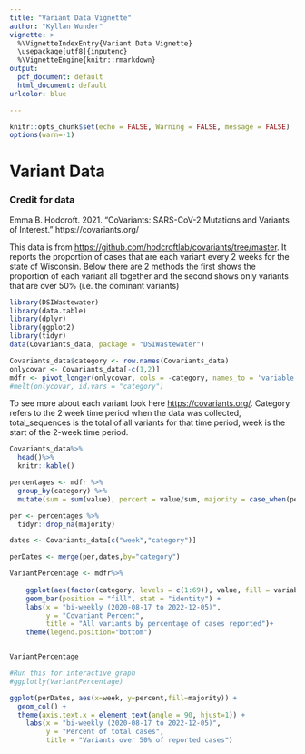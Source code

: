 ```yaml
---
title: "Variant Data Vignette"
author: "Kyllan Wunder"
vignette: >
  %\VignetteIndexEntry{Variant Data Vignette}
  \usepackage[utf8]{inputenc}
  %\VignetteEngine{knitr::rmarkdown}
output:
  pdf_document: default
  html_document: default
urlcolor: blue

---
```


```r
knitr::opts_chunk$set(echo = FALSE, Warning = FALSE, message = FALSE)
options(warn=-1)
```
# Variant Data

### Credit for data
Emma B. Hodcroft. 2021. "CoVariants: SARS-CoV-2 Mutations and Variants of Interest." https://covariants.org/

This data is from [https://github.com/hodcroftlab/covariants/tree/master](https://github.com/hodcroftlab/covariants/tree/master).
It reports the proportion of cases that are each variant every 2 weeks for the state of Wisconsin. 
Below there are 2 methods the first shows the proportion of each variant all together and the second shows only variants that are over 50% (i.e. the dominant variants)

```r
library(DSIWastewater)
library(data.table)
library(dplyr)
library(ggplot2)
library(tidyr)
data(Covariants_data, package = "DSIWastewater")

Covariants_data$category <- row.names(Covariants_data)
onlycovar <- Covariants_data[-c(1,2)]
mdfr <- pivot_longer(onlycovar, cols = -category, names_to = 'variable', values_to = 'value')
#melt(onlycovar, id.vars = "category")

```
To see more about each variant look here [https://covariants.org/](https://covariants.org/). Category refers to the 2 week time period when the data was collected, total_sequences is the total of all variants for that time period, week is the start of the 2-week time period. 
```r
Covariants_data%>%
  head()%>%
  knitr::kable()
```


```r
percentages <- mdfr %>%
  group_by(category) %>%
  mutate(sum = sum(value), percent = value/sum, majority = case_when(percent > .5 ~ paste(variable)))

per <- percentages %>% 
  tidyr::drop_na(majority)

dates <- Covariants_data[c("week","category")]

perDates <- merge(per,dates,by="category")
```




```r
VariantPercentage <- mdfr%>%
  
    ggplot(aes(factor(category, levels = c(1:69)), value, fill = variable)) +
    geom_bar(position = "fill", stat = "identity") +
    labs(x = "bi-weekly (2020-08-17 to 2022-12-05)",
         y = "Covariant Percent",
         title = "All variants by percentage of cases reported")+
    theme(legend.position="bottom")


VariantPercentage

#Run this for interactive graph
#ggplotly(VariantPercentage)
```

```r
ggplot(perDates, aes(x=week, y=percent,fill=majority)) +
  geom_col() +
  theme(axis.text.x = element_text(angle = 90, hjust=1)) +
    labs(x = "bi-weekly (2020-08-17 to 2022-12-05)",
         y = "Percent of total cases",
         title = "Variants over 50% of reported cases")

```

